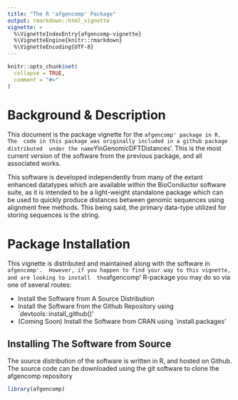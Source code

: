 ---
title: "The R 'afgencomp' Package"
output: rmarkdown::html_vignette
vignette: >
  %\VignetteIndexEntry{afgencomp-vignette}
  %\VignetteEngine{knitr::rmarkdown}
  %\VignetteEncoding{UTF-8}
---

```{r, include = FALSE}
knitr::opts_chunk$set(
  collapse = TRUE,
  comment = "#>"
)
```

# Background & Description 

This document is the package vignette for the `afgencomp' package in R.  The 
code in this package was originally included in a github package distributed 
under the name `YinGenomicDFTDistances'.  This is the most current version of 
the software from the previous package, and all associated works.  

This software is developed independently from many of the extant enhanced 
datatypes which are available within the BioConductor software suite, as it is 
intended to be a light-weight standalone package which can be used to quickly 
produce distances between genomic sequences using alignment free methods.  This 
being said, the primary data-type utilized for storing sequences is the string. 

# Package Installation

This vignette is distributed and maintained along with the software in `afgencomp'. 
However, if you happen to find your way to this vignette, and are looking to install 
the `afgencomp' R-package you may do so via one of several routes: 

* Install the Software from A Source Distribution
* Install the Software from the Github Repository using `devtools::install_github()'
* (Coming Soon) Install the Software from CRAN using `install.packages' 

## Installing The Software from Source 

The source distribution of the software is written in R, and hosted on Github. 
The source code can be downloaded using the git software to clone the afgencomp 
repository
```{r setup}
library(afgencomp)
```
